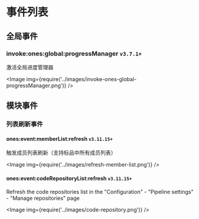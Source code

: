 
# 事件列表

## 全局事件

### invoke:ones:global:progressManager `v3.7.1+`

激活全局进度管理器

<Image img={require('../images/invoke-ones-global-progressManager.png')} />

## 模块事件

### 列表刷新事件

#### ones:event:memberList:refresh `v3.11.15+`

触发成员列表刷新（支持标品中所有成员列表）

<Image img={require('../images/refresh-member-list.png')} />

#### ones:event:codeRepositoryList:refresh `v3.11.15+`

Refresh the code repositories list in the "Configuration" - "Pipeline settings" - "Manage repositories" page

<Image img={require('../images/code-repository.png')} />
